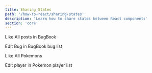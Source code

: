 ```yaml
---
title: Sharing States
path: '/how-to-react/sharing-states'
description: 'Learn how to share states between React components'
section: 'core'
---
```


Like All posts in BugBook

Edit Bug in BugBook bug list

Like All Pokemons

Edit player in Pokemon player list
